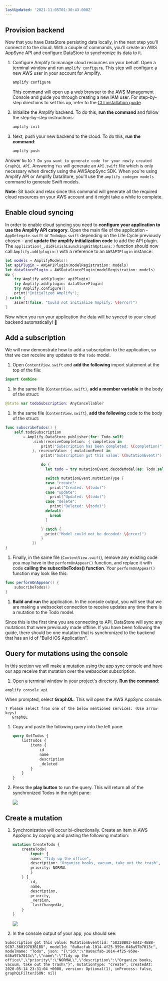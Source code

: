 ```yaml
---
lastUpdated: '2021-11-05T01:30:43.000Z'
---
```

## Provision backend

Now that you have DataStore persisting data locally, in the next step you'll connect it to the cloud. With a couple of commands, you'll create an AWS AppSync API and configure DataStore to synchronize its data to it.

1. Configure Amplify to manage cloud resources on your behalf. Open a terminal window and run `amplify configure`. This step will configure a new AWS user in your account for Amplify.

    ```bash
    amplify configure
    ```

   This command will open up a web browser to the AWS Management Console and guide you through creating a new IAM user. For step-by-step directions to set this up, refer to the [CLI installation guide](/cli/start/install).

1. Initialize the Amplify backend. To do this, **run the command** and follow the step-by-step instructions:

    ```bash
    amplify init
    ```

1. Next, push your new backend to the cloud. To do this, **run the command**:

    ```bash
    amplify push
    ```

  Answer `No` to `? Do you want to generate code for your newly created GraphQL API`.
  Answering `Yes` will generate an `API.swift` file which is only necessary when directly using the AWSAppSync SDK. When you're using Amplify API or Amplify DataStore, you'll use the `amplify codegen models` command to generate Swift models.

  <Callout>

  **Note:** Sit back and relax since this command will generate all the required cloud resources on your AWS account and it might take a while to complete.

  </Callout>

## Enable cloud syncing

In order to enable cloud syncing you need to **configure your application to use the Amplify API category**. Open the main file of the application - `AppDelegate.swift` or `TodoApp.swift` depending on the Life Cycle previously chosen - and **update the amplify initialization code** to add the API plugin. The `application(_,didFinishLaunchingWithOptions:)` function should now call `Amplify.add(plugin:)` with a reference to an `AWSAPIPlugin` instance:
  
```swift
let models = AmplifyModels()
let apiPlugin = AWSAPIPlugin(modelRegistration: models)
let dataStorePlugin = AWSDataStorePlugin(modelRegistration: models)
do {
    try Amplify.add(plugin: apiPlugin)
    try Amplify.add(plugin: dataStorePlugin)
    try Amplify.configure()
    print("Initialized Amplify");
} catch {
    assert(false, "Could not initialize Amplify: \(error)")
}
```

Now when you run your application the data will be synced to your cloud backend automatically! 🎉

## Add a subscription

We will now demonstrate how to add a subscription to the application, so that we can receive any updates to the `Todo` model.

1. Open `ContentView.swift` and **add the following** import statement at the top of the file:
  ```swift
  import Combine
  ```

1. In the same file (`ContentView.swift)`, **add a member variable** in the body of the struct:
  ```swift
  @State var todoSubscription: AnyCancellable?
  ```

1. In the same file (`ContentView.swift`), **add the following** code to the body of the struct:
  ```swift
  func subscribeTodos() {
      self.todoSubscription
          = Amplify.DataStore.publisher(for: Todo.self)
              .sink(receiveCompletion: { completion in
                  print("Subscription has been completed: \(completion)")
              }, receiveValue: { mutationEvent in
                  print("Subscription got this value: \(mutationEvent)")

                  do {
                    let todo = try mutationEvent.decodeModel(as: Todo.self)

                    switch mutationEvent.mutationType {
                    case "create":
                      print("Created: \(todo)")
                    case "update":
                      print("Updated: \(todo)")
                    case "delete":
                      print("Deleted: \(todo)")
                    default:
                      break
                    }

                  } catch {
                    print("Model could not be decoded: \(error)")
                  }
              })
  }
  ```

1. Finally, in the same file (`ContentView.swift`), remove any existing code you may have in the `performOnAppear()` function, and replace it with code **calling the subscribeTodos() function**. Your `performOnAppear()` function may look like this:
  ```swift
  func performOnAppear() {
      subscribeTodos()
  }
  ```

1. **Build and run** the application. In the console output, you will see that we are making a websocket connection to receive updates any time there is a mutation to the Todo model.

Since this is the first time you are connecting to API, DataStore will sync any mutations that were previously made offline. If you have been following the guide, there should be one mutation that is synchronized to the backend that has an id of "Build iOS Application".

## Query for mutations using the console

In this section we will make a mutation using the app sync console and have our app receive that mutation over the websocket subscription.

1. Open a terminal window in your project's directory. **Run the command:**
  ```bash
  amplify console api
  ```
  
  When prompted, select **GraphQL**. This will open the AWS AppSync console.
   ```Console
   ? Please select from one of the below mentioned services: (Use arrow keys)
      GraphQL 
   ```

1. Copy and paste the following query into the left pane:

    ```graphql
    query GetTodos {
        listTodos {
            items {
                id
                name
                description
                _deleted
            }
        }
    }
    ```

1. Press the **play button** to run the query. This will return all of the synchronized Todos in the right pane:

    ![](/images/lib/getting-started/ios/set-up-ios-appsync-query.png)

## Create a mutation

1. Synchronization will occur bi-directionally. Create an item in AWS AppSync by copying and pasting the following mutation:

    ```graphql
    mutation CreateTodo {
        createTodo(
            input: {
            name: "Tidy up the office",
            description: "Organize books, vacuum, take out the trash",
            priority: NORMAL
            }
        ) {
            id,
            name,
            description,
            priority,
            _version,
            _lastChangedAt,
        }
    }
    ```

    ![](/images/lib/getting-started/ios/set-up-ios-appsync-create.png)

1. In the console output of your app, you should see:

  ```console
  Subscription got this value: MutationEvent(id: "58220B03-6A42-4EB8-9C07-36019783B1BD", modelId: "0a0acfab-1014-4f25-959e-646a97b7013c", modelName: "Todo", json: "{\"id\":\"0a0acfab-1014-4f25-959e-646a97b7013c\",\"name\":\"Tidy up the office\",\"priority\":\"NORMAL\",\"description\":\"Organize books, vacuum, take out the trash\"}", mutationType: "create", createdAt: 2020-05-14 23:31:04 +0000, version: Optional(1), inProcess: false, graphQLFilterJSON: nil)
  ```
